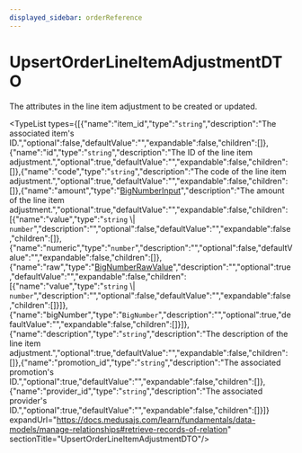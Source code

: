 ```yaml
---
displayed_sidebar: orderReference
---
```



# UpsertOrderLineItemAdjustmentDTO

The attributes in the line item adjustment to be created or updated.

<TypeList types={[{"name":"item_id","type":"`string`","description":"The associated item's ID.","optional":false,"defaultValue":"","expandable":false,"children":[]},{"name":"id","type":"`string`","description":"The ID of the line item adjustment.","optional":true,"defaultValue":"","expandable":false,"children":[]},{"name":"code","type":"`string`","description":"The code of the line item adjustment.","optional":true,"defaultValue":"","expandable":false,"children":[]},{"name":"amount","type":"[BigNumberInput](../../types/order.BigNumberInput/page.mdx)","description":"The amount of the line item adjustment.","optional":true,"defaultValue":"","expandable":false,"children":[{"name":"value","type":"`string` \\| `number`","description":"","optional":false,"defaultValue":"","expandable":false,"children":[]},{"name":"numeric","type":"`number`","description":"","optional":false,"defaultValue":"","expandable":false,"children":[]},{"name":"raw","type":"[BigNumberRawValue](../../types/order.BigNumberRawValue/page.mdx)","description":"","optional":true,"defaultValue":"","expandable":false,"children":[{"name":"value","type":"`string` \\| `number`","description":"","optional":false,"defaultValue":"","expandable":false,"children":[]}]},{"name":"bigNumber","type":"`BigNumber`","description":"","optional":true,"defaultValue":"","expandable":false,"children":[]}]},{"name":"description","type":"`string`","description":"The description of the line item adjustment.","optional":true,"defaultValue":"","expandable":false,"children":[]},{"name":"promotion_id","type":"`string`","description":"The associated promotion's ID.","optional":true,"defaultValue":"","expandable":false,"children":[]},{"name":"provider_id","type":"`string`","description":"The associated provider's ID.","optional":true,"defaultValue":"","expandable":false,"children":[]}]} expandUrl="https://docs.medusajs.com/learn/fundamentals/data-models/manage-relationships#retrieve-records-of-relation" sectionTitle="UpsertOrderLineItemAdjustmentDTO"/>
